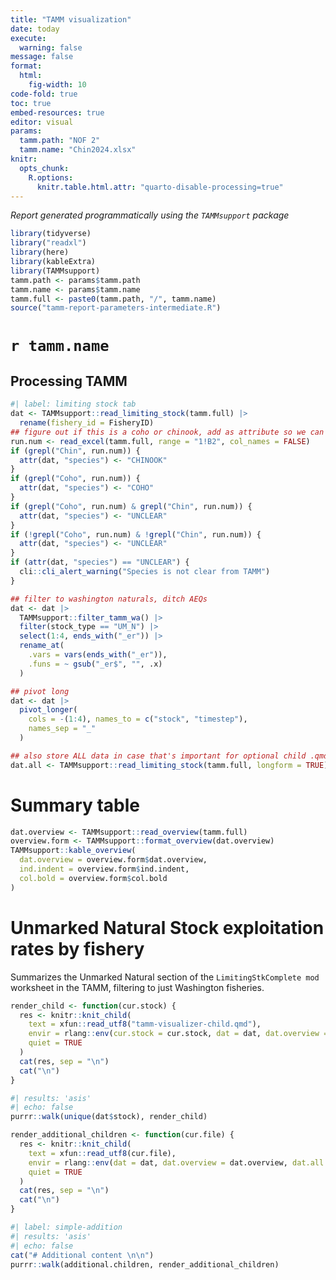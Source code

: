 ```yaml
---
title: "TAMM visualization"
date: today
execute: 
  warning: false
message: false
format: 
  html:
    fig-width: 10
code-fold: true
toc: true
embed-resources: true
editor: visual
params:
  tamm.path: "NOF 2"
  tamm.name: "Chin2024.xlsx"
knitr: 
  opts_chunk: 
    R.options: 
      knitr.table.html.attr: "quarto-disable-processing=true"
---
```


*Report generated programmatically using the `TAMMsupport` package*

```r
library(tidyverse)
library("readxl")
library(here)
library(kableExtra)
library(TAMMsupport)
tamm.path <- params$tamm.path
tamm.name <- params$tamm.name
tamm.full <- paste0(tamm.path, "/", tamm.name)
source("tamm-report-parameters-intermediate.R")
```


# `r tamm.name`

## Processing TAMM

```r
#| label: limiting stock tab
dat <- TAMMsupport::read_limiting_stock(tamm.full) |>
  rename(fishery_id = FisheryID)
## figure out if this is a coho or chinook, add as attribute so we can used FRAMR^2 filters
run.num <- read_excel(tamm.full, range = "1!B2", col_names = FALSE)
if (grepl("Chin", run.num)) {
  attr(dat, "species") <- "CHINOOK"
}
if (grepl("Coho", run.num)) {
  attr(dat, "species") <- "COHO"
}
if (grepl("Coho", run.num) & grepl("Chin", run.num)) {
  attr(dat, "species") <- "UNCLEAR"
}
if (!grepl("Coho", run.num) & !grepl("Chin", run.num)) {
  attr(dat, "species") <- "UNCLEAR"
}
if (attr(dat, "species") == "UNCLEAR") {
  cli::cli_alert_warning("Species is not clear from TAMM")
}

## filter to washington naturals, ditch AEQs
dat <- dat |>
  TAMMsupport::filter_tamm_wa() |>
  filter(stock_type == "UM_N") |>
  select(1:4, ends_with("_er")) |>
  rename_at(
    .vars = vars(ends_with("_er")),
    .funs = ~ gsub("_er$", "", .x)
  )

## pivot long
dat <- dat |>
  pivot_longer(
    cols = -(1:4), names_to = c("stock", "timestep"),
    names_sep = "_"
  )

## also store ALL data in case that's important for optional child .qmds
dat.all <- TAMMsupport::read_limiting_stock(tamm.full, longform = TRUE)
```

# Summary table

```r
dat.overview <- TAMMsupport::read_overview(tamm.full)
overview.form <- TAMMsupport::format_overview(dat.overview)
TAMMsupport::kable_overview(
  dat.overview = overview.form$dat.overview,
  ind.indent = overview.form$ind.indent,
  col.bold = overview.form$col.bold
)
```

# Unmarked Natural Stock exploitation rates by fishery

Summarizes the Unmarked Natural section of the `LimitingStkComplete mod` worksheet in the TAMM, filtering to just Washington fisheries.

```r
render_child <- function(cur.stock) {
  res <- knitr::knit_child(
    text = xfun::read_utf8("tamm-visualizer-child.qmd"),
    envir = rlang::env(cur.stock = cur.stock, dat = dat, dat.overview = dat.overview),
    quiet = TRUE
  )
  cat(res, sep = "\n")
  cat("\n")
}
```

::: panel-tabset
```r
#| results: 'asis'
#| echo: false
purrr::walk(unique(dat$stock), render_child)
```
:::


```r
render_additional_children <- function(cur.file) {
  res <- knitr::knit_child(
    text = xfun::read_utf8(cur.file),
    envir = rlang::env(dat = dat, dat.overview = dat.overview, dat.all = dat.all),
    quiet = TRUE
  )
  cat(res, sep = "\n")
  cat("\n")
}
```

```r
#| label: simple-addition
#| results: 'asis'
#| echo: false
cat("# Additional content \n\n")
purrr::walk(additional.children, render_additional_children)
```


